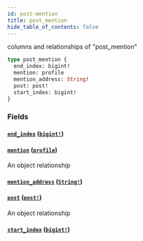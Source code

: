 ```yaml
---
id: post-mention
title: post_mention
hide_table_of_contents: false
---
```



columns and relationships of "post_mention"

```graphql
type post_mention {
  end_index: bigint!
  mention: profile
  mention_address: String!
  post: post!
  start_index: bigint!
}
```


### Fields

#### [`end_index`](#) ([`bigint!`](../scalars/bigint))




#### [`mention`](#) ([`profile`](../objects/profile))

An object relationship


#### [`mention_address`](#) ([`String!`](../scalars/string))




#### [`post`](#) ([`post!`](../objects/post))

An object relationship


#### [`start_index`](#) ([`bigint!`](../scalars/bigint))






